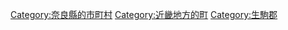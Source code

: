 {{Commonscat|Sango, Nara}}
{{Catmore}}

{{DEFAULTSORT:Sango}}
[[Category:奈良縣的市町村|Category:奈良縣的市町村]]
[[Category:近畿地方的町|Category:近畿地方的町]]
[[Category:生駒郡|Category:生駒郡]]